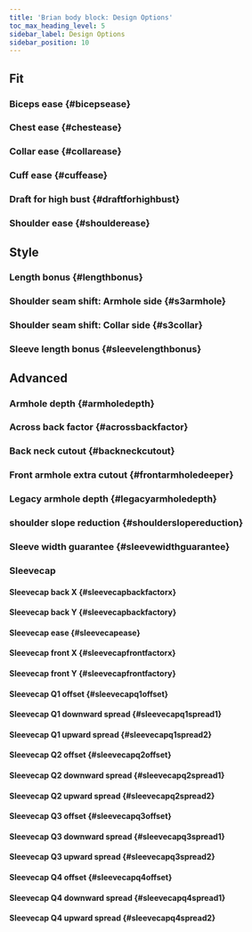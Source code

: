 ```yaml
---
title: 'Brian body block: Design Options'
toc_max_heading_level: 5
sidebar_label: Design Options
sidebar_position: 10
---
```



## Fit

### Biceps ease {#bicepsease}

<Bicepsease />

### Chest ease {#chestease}

<Chestease />

### Collar ease {#collarease}

<Collarease />

### Cuff ease {#cuffease}

<Cuffease />

### Draft for high bust {#draftforhighbust}

<Draftforhighbust />

### Shoulder ease {#shoulderease}

<Shoulderease />

## Style

### Length bonus {#lengthbonus}

<Lengthbonus />

### Shoulder seam shift: Armhole side {#s3armhole}

<S3armhole />

### Shoulder seam shift: Collar side {#s3collar}

<S3collar />

### Sleeve length bonus {#sleevelengthbonus}

<Sleevelengthbonus />

## Advanced

### Armhole depth {#armholedepth}

<Armholedepth />

### Across back factor {#acrossbackfactor}

<Acrossbackfactor />

### Back neck cutout {#backneckcutout}

<Backneckcutout />

### Front armhole extra cutout {#frontarmholedeeper}

<Frontarmholedeeper />

### Legacy armhole depth {#legacyarmholedepth}

<Legacyarmholedepth />

### shoulder slope reduction {#shoulderslopereduction}

<Shoulderslopereduction />

### Sleeve width guarantee {#sleevewidthguarantee}

<Sleevewidthguarantee />

### Sleevecap

#### Sleevecap back X {#sleevecapbackfactorx}

<Sleevecapbackfactorx />

#### Sleevecap back Y {#sleevecapbackfactory}

<Sleevecapbackfactory />

#### Sleevecap ease {#sleevecapease}

<Sleevecapease />

#### Sleevecap front X {#sleevecapfrontfactorx}

<Sleevecapfrontfactorx />

#### Sleevecap front Y {#sleevecapfrontfactory}

<Sleevecapfrontfactory />

#### Sleevecap Q1 offset {#sleevecapq1offset}

<Sleevecapq1offset />

#### Sleevecap Q1 downward spread {#sleevecapq1spread1}

<Sleevecapq1spread1 />

#### Sleevecap Q1 upward spread {#sleevecapq1spread2}

<Sleevecapq1spread2 />

#### Sleevecap Q2 offset {#sleevecapq2offset}

<Sleevecapq2offset />

#### Sleevecap Q2 downward spread {#sleevecapq2spread1}

<Sleevecapq2spread1 />

#### Sleevecap Q2 upward spread {#sleevecapq2spread2}

<Sleevecapq2spread2 />

#### Sleevecap Q3 offset {#sleevecapq3offset}

<Sleevecapq3offset />

#### Sleevecap Q3 downward spread {#sleevecapq3spread1}

<Sleevecapq3spread1 />

#### Sleevecap Q3 upward spread {#sleevecapq3spread2}

<Sleevecapq3spread2 />

#### Sleevecap Q4 offset {#sleevecapq4offset}

<Sleevecapq4offset />

#### Sleevecap Q4 downward spread {#sleevecapq4spread1}

<Sleevecapq4spread1 />

#### Sleevecap Q4 upward spread {#sleevecapq4spread2}

<Sleevecapq4spread2 />
